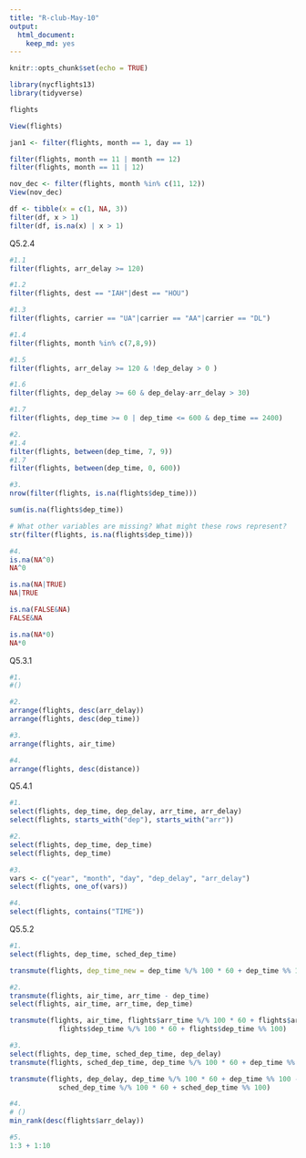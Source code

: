 ```yaml
---
title: "R-club-May-10"
output: 
  html_document: 
    keep_md: yes
---
```


```r
knitr::opts_chunk$set(echo = TRUE)
```

```r
library(nycflights13)
library(tidyverse)
```

```r
flights

View(flights)
```

```r
jan1 <- filter(flights, month == 1, day == 1)

filter(flights, month == 11 | month == 12)
filter(flights, month == 11 | 12)

nov_dec <- filter(flights, month %in% c(11, 12))
View(nov_dec)
```

```r
df <- tibble(x = c(1, NA, 3))
filter(df, x > 1)
filter(df, is.na(x) | x > 1)
```

Q5.2.4
```r
#1.1
filter(flights, arr_delay >= 120)

#1.2
filter(flights, dest == "IAH"|dest == "HOU")

#1.3
filter(flights, carrier == "UA"|carrier == "AA"|carrier == "DL")

#1.4
filter(flights, month %in% c(7,8,9))

#1.5
filter(flights, arr_delay >= 120 & !dep_delay > 0 )

#1.6
filter(flights, dep_delay >= 60 & dep_delay-arr_delay > 30)

#1.7
filter(flights, dep_time >= 0 | dep_time <= 600 & dep_time == 2400)
```

```r
#2. 
#1.4
filter(flights, between(dep_time, 7, 9))
#1.7
filter(flights, between(dep_time, 0, 600))
```

```r
#3. 
nrow(filter(flights, is.na(flights$dep_time)))

sum(is.na(flights$dep_time))

# What other variables are missing? What might these rows represent?
str(filter(flights, is.na(flights$dep_time)))
```

```r
#4. 
is.na(NA^0)
NA^0

is.na(NA|TRUE)
NA|TRUE

is.na(FALSE&NA)
FALSE&NA

is.na(NA*0)
NA*0

```

Q5.3.1
```r
#1. 
#()

#2. 
arrange(flights, desc(arr_delay))
arrange(flights, desc(dep_time))

#3. 
arrange(flights, air_time)

#4. 
arrange(flights, desc(distance))
```

Q5.4.1
```r
#1. 
select(flights, dep_time, dep_delay, arr_time, arr_delay)
select(flights, starts_with("dep"), starts_with("arr"))

#2. 
select(flights, dep_time, dep_time)
select(flights, dep_time)

#3. 
vars <- c("year", "month", "day", "dep_delay", "arr_delay")
select(flights, one_of(vars))

#4. 
select(flights, contains("TIME"))

```

Q5.5.2
```r
#1. 
select(flights, dep_time, sched_dep_time)

transmute(flights, dep_time_new = dep_time %/% 100 * 60 + dep_time %% 100, sched_dep_time_new = sched_dep_time %/% 100 * 60 + sched_dep_time %% 100)

#2. 
transmute(flights, air_time, arr_time - dep_time)
select(flights, air_time, arr_time, dep_time)

transmute(flights, air_time, flights$arr_time %/% 100 * 60 + flights$arr_time %% 100 -
            flights$dep_time %/% 100 * 60 + flights$dep_time %% 100)

#3. 
select(flights, dep_time, sched_dep_time, dep_delay)
transmute(flights, sched_dep_time, dep_time %/% 100 * 60 + dep_time %% 100, sched_dep_time %/% 100 * 60 + sched_dep_time %% 100)

transmute(flights, dep_delay, dep_time %/% 100 * 60 + dep_time %% 100 - 
            sched_dep_time %/% 100 * 60 + sched_dep_time %% 100)

#4. 
# ()
min_rank(desc(flights$arr_delay))

#5. 
1:3 + 1:10
```

